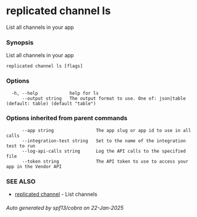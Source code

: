 # replicated channel ls

List all channels in your app

### Synopsis

List all channels in your app

```
replicated channel ls [flags]
```

### Options

```
  -h, --help            help for ls
      --output string   The output format to use. One of: json|table (default: table) (default "table")
```

### Options inherited from parent commands

```
      --app string                The app slug or app id to use in all calls
      --integration-test string   Set to the name of the integration test to run
      --log-api-calls string      Log the API calls to the specified file
      --token string              The API token to use to access your app in the Vendor API
```

### SEE ALSO

* [replicated channel](replicated-cli-channel)	 - List channels

###### Auto generated by spf13/cobra on 22-Jan-2025
